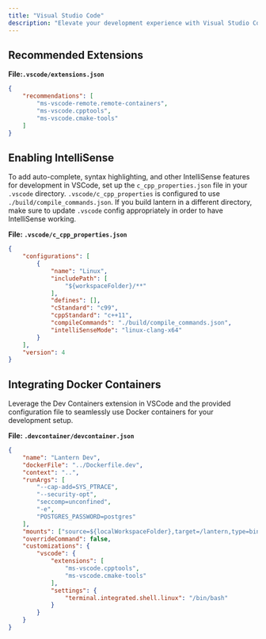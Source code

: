 ```yaml
---
title: "Visual Studio Code"
description: "Elevate your development experience with Visual Studio Code (VSCode) by customizing its configuration for your project. Follow our recommendations below to set up features like IntelliSense and integrate Docker containers."
---
```


## Recommended Extensions[](#recommended-extensions "Direct link to Recommended Extensions")

**File:`.vscode/extensions.json`**

```json
{
    "recommendations": [
        "ms-vscode-remote.remote-containers",
        "ms-vscode.cpptools",
        "ms-vscode.cmake-tools"
    ]
}

```

## Enabling IntelliSense[](#enabling-intellisense "Direct link to Enabling IntelliSense")

To add auto-complete, syntax highlighting, and other IntelliSense features for development in VSCode, set up the `c_cpp_properties.json` file in your `.vscode` directory. `.vscode/c_cpp_properties` is configured to use `./build/compile_commands.json`. If you build lantern in a different directory, make sure to update `.vscode` config appropriately in order to have IntelliSense working.

**File: `.vscode/c_cpp_properties.json`**

```json
{
    "configurations": [
        {
            "name": "Linux",
            "includePath": [
                "${workspaceFolder}/**"
            ],
            "defines": [],
            "cStandard": "c99",
            "cppStandard": "c++11",
            "compileCommands": "./build/compile_commands.json",
            "intelliSenseMode": "linux-clang-x64"
        }
    ],
    "version": 4
}

```

## Integrating Docker Containers[](#integrating-docker-containers "Direct link to Integrating Docker Containers")

Leverage the Dev Containers extension in VSCode and the provided configuration file to seamlessly use Docker containers for your development setup.

**File: `.devcontainer/devcontainer.json`**

```json
{
    "name": "Lantern Dev",
    "dockerFile": "../Dockerfile.dev",
    "context": "..",
    "runArgs": [
        "--cap-add=SYS_PTRACE",
        "--security-opt",
        "seccomp=unconfined",
        "-e",
        "POSTGRES_PASSWORD=postgres"
    ],
    "mounts": ["source=${localWorkspaceFolder},target=/lantern,type=bind,consistency=cached"],
    "overrideCommand": false,
    "customizations": {
        "vscode": {
            "extensions": [
                "ms-vscode.cpptools",
                "ms-vscode.cmake-tools"
            ],
            "settings": {
                "terminal.integrated.shell.linux": "/bin/bash"
            }
        }
    }
}

```